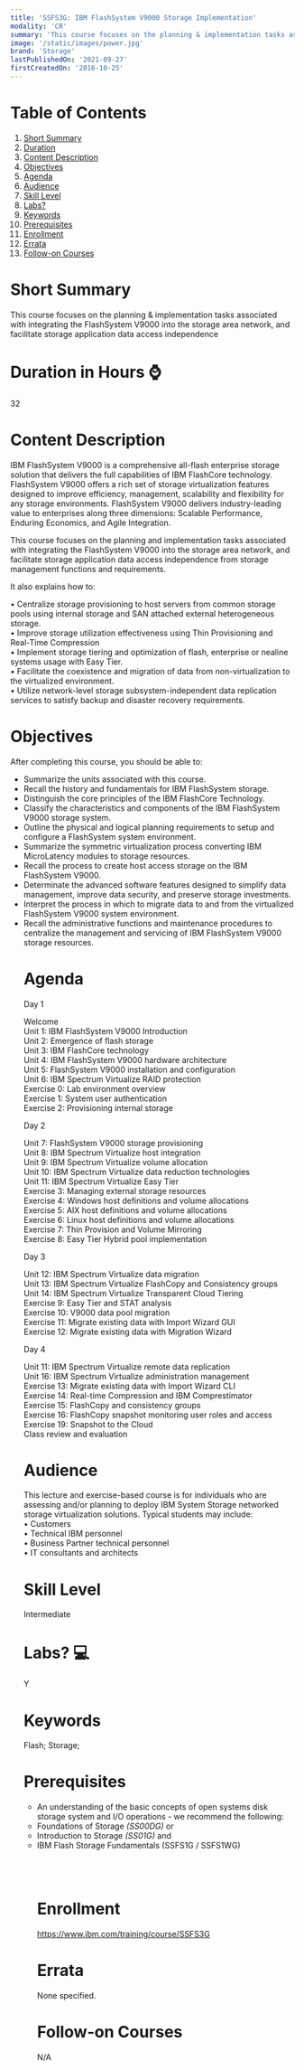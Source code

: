```yaml
---
title: 'SSFS3G: IBM FlashSystem V9000 Storage Implementation'
modality: 'CR'
summary: 'This course focuses on the planning & implementation tasks associated with integrating the FlashSystem V9000 into the storage area network, and facilitate storage application data access independence'
image: '/static/images/power.jpg'
brand: 'Storage'
lastPublishedOn: '2021-09-27'
firstCreatedOn: '2016-10-25'
---
```

# Table of Contents
1.  [Short Summary](#short-summary)
2.  [Duration](#duration-in-hours-)
3.  [Content Description](#content-description)
4.  [Objectives](#objectives)
5.  [Agenda](#agenda)
6.  [Audience](#audience)
7.  [Skill Level](#skill-level)
8.  [Labs?](#labs-)
9.  [Keywords](#keywords)
10. [Prerequisites](#prerequisites)
11. [Enrollment](#enrollment)
12. [Errata](#errata)
13. [Follow-on Courses](#follow-on-courses)

# Short Summary
This course focuses on the planning & implementation tasks associated with integrating the FlashSystem V9000 into the storage area network, and facilitate storage application data access independence

# Duration in Hours ⌚
32

# Content Description
<p>IBM FlashSystem V9000 is a comprehensive all-flash enterprise storage solution that delivers the full capabilities of IBM FlashCore technology. FlashSystem V9000 offers a rich set of storage virtualization features designed to improve efficiency, management, scalability and flexibility for any storage environments. FlashSystem V9000 delivers industry-leading value to enterprises along three dimensions: Scalable Performance, Enduring Economics, and Agile Integration.</p>

<p>This course focuses on the planning and implementation tasks associated with integrating the FlashSystem V9000 into the storage area network, and facilitate storage application data access independence from storage management functions and requirements.</p>

<p>It also explains how to:</p>

<p>&bull; Centralize storage provisioning to host servers from common storage pools using internal storage and SAN attached external heterogeneous storage.<br />
&bull; Improve storage utilization effectiveness using Thin Provisioning and Real-Time Compression<br />
&bull; Implement storage tiering and optimization of flash, enterprise or nealine systems usage with Easy Tier.<br />
&bull; Facilitate the coexistence and migration of data from non-virtualization to the virtualized environment.<br />
&bull; Utilize network-level storage subsystem-independent data replication services to satisfy backup and disaster recovery requirements.</p>

# Objectives
<p>After completing this course, you should be able to:</p>

<ul />
	<li />Summarize the units associated with this course.
	<li />Recall the history and fundamentals for IBM FlashSystem storage.
	<li />Distinguish the core principles of the IBM FlashCore Technology.
	<li />Classify the characteristics and components of the IBM FlashSystem V9000 storage system.
	<li />Outline the physical and logical planning requirements to setup and configure a FlashSystem system environment.
	<li />Summarize the symmetric virtualization process converting IBM MicroLatency modules to storage resources.
	<li />Recall the process to create host access storage on the IBM FlashSystem V9000.
	<li />Determinate the advanced software features designed to simplify data management, improve data security, and preserve storage investments.
	<li />Interpret the process in which to migrate data to and from the virtualized FlashSystem V9000 system environment.
	<li />Recall the administrative functions and maintenance procedures to centralize the management and servicing of IBM FlashSystem V9000 storage resources.&nbsp;


# Agenda
<p>Day 1</p><p>Welcome<br />Unit 1: IBM FlashSystem V9000 Introduction<br />Unit 2: Emergence of flash storage<br />Unit 3: IBM FlashCore technology<br />Unit 4: IBM FlashSystem V9000 hardware architecture<br />Unit 5: FlashSystem V9000 installation and configuration<br />Unit 6: IBM Spectrum Virtualize RAID protection<br />Exercise 0: Lab environment overview<br />Exercise 1: System user authentication<br />Exercise 2: Provisioning internal storage</p><p>Day 2</p><p>Unit 7: FlashSystem V9000 storage provisioning<br />Unit 8: IBM Spectrum Virtualize host integration<br />Unit 9: IBM Spectrum Virtualize volume allocation<br />Unit 10: IBM Spectrum Virtualize data reduction technologies<br />Unit 11: IBM Spectrum Virtualize Easy Tier<br />Exercise 3: Managing external storage resources<br />Exercise 4: Windows host definitions and volume allocations<br />Exercise 5: AIX host definitions and volume allocations<br />Exercise 6: Linux host definitions and volume allocations<br />Exercise 7: Thin Provision and Volume Mirroring<br />Exercise 8: Easy Tier Hybrid pool implementation</p><p>Day 3</p><p>Unit 12: IBM Spectrum Virtualize data migration<br />Unit 13: IBM Spectrum Virtualize FlashCopy and Consistency groups<br />Unit 14: IBM Spectrum Virtualize Transparent Cloud Tiering<br />Exercise 9: Easy Tier and STAT analysis<br />Exercise 10: V9000 data pool migration<br />Exercise 11: Migrate existing data with Import Wizard GUI<br />Exercise 12: Migrate existing data with Migration Wizard</p><p>Day 4</p><p>Unit 11: IBM Spectrum Virtualize remote data replication<br />Unit 16: IBM Spectrum Virtualize administration management<br />Exercise 13: Migrate existing data with Import Wizard CLI<br />Exercise 14: Real-time Compression and IBM Comprestimator<br />Exercise 15: FlashCopy and consistency groups<br />Exercise 16: FlashCopy snapshot monitoring user roles and access<br />Exercise 19: Snapshot to the Cloud<br />Class review and evaluation</p>

# Audience
<p>This lecture and exercise-based course is for individuals who are assessing and/or planning to deploy IBM System Storage networked storage virtualization solutions.&nbsp;Typical students may include:<br />
&bull; Customers<br />
&bull; Technical IBM personnel<br />
&bull; Business Partner technical personnel<br />
&bull; IT consultants and architects</p>

# Skill Level
Intermediate        

# Labs? 💻
Y

# Keywords
Flash; Storage;

# Prerequisites
<ul />
	<li />An understanding of the basic concepts of open systems disk storage system and I/O operations - we recommend the following:
	<li />Foundations of Storage <em>(SS00DG) </em>or
	<li />Introduction to Storage<em> (SS01G) </em>and
	<li />IBM Flash Storage Fundamentals (SSFS1G / SSFS1WG)


<p><br />
&nbsp;</p>

# Enrollment
https://www.ibm.com/training/course/SSFS3G

# Errata
None specified.

# Follow-on Courses
N/A

